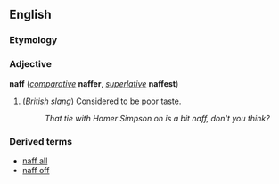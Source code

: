 ==English==
===Etymology===
<!--Needs to be verified:
It is derived from the [[polaris]] word ''naph'', and no doubt was popularised and hence changed its spelling due to be used on the BBC radio programme <i>Round the Horne</i> by Julian and Sandy in the 1960s.
-->

===Adjective===
'''naff''' (''[[comparative]]'' '''naffer''', ''[[superlative]]'' '''naffest''')

#(''British slang'') Considered to be poor taste.
#:''That tie with Homer Simpson on is a bit naff, don't you think?''

===Derived terms===
*[[naff all]]
*[[naff off]]